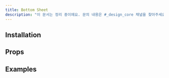 ```yaml
---
title: Bottom Sheet
description: "이 문서는 정리 중이에요. 문의 내용은 #_design_core 채널을 찾아주세요."
---
```


<ComponentExample name="bottom-sheet-preview" />

## Installation

<Installation name="bottom-sheet" />

## Props

<ReactTypeTable
  path="./registry/ui/bottom-sheet.tsx"
  name="BottomSheetRootProps"
/>

## Examples
